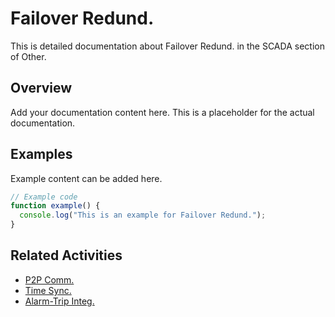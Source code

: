 # Failover Redund.

This is detailed documentation about Failover Redund. in the SCADA section of Other.

## Overview

Add your documentation content here. This is a placeholder for the actual documentation.

## Examples

Example content can be added here.

```typescript
// Example code
function example() {
  console.log("This is an example for Failover Redund.");
}
```

## Related Activities

- [P2P Comm.](/docs/other/scada/p2p-comm)
- [Time Sync.](/docs/other/scada/time-sync)
- [Alarm-Trip Integ.](/docs/other/scada/alarm-trip-integ)
